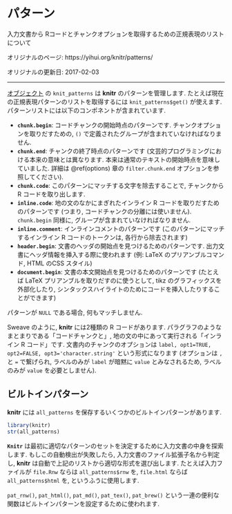 <!---
subtitle: A list of regular expressions to extract R code and chunk options from the
  input document
date: '2017-02-03'
slug: patterns
--->

# パターン {#patterns}

入力文書から Rコードとチャンクオプションを取得するための正規表現のリストについて

オリジナルのページ: https://yihui.org/knitr/patterns/

オリジナルの更新日: 2017-02-03

----

[オブジェクト](#objects) の `knit_patterns` は **knitr** のパターンを管理します. たとえば現在の正規表現パターンのリストを取得するには `knit_patterns$get()` が使えます. パターンリストには以下のコンポネントが含まれています.

- **`chunk.begin`**: コードチャンクの開始時点のパターンです. チャンクオプションを取りだすための, `()` で定義されたグループが含まれていなければなりません.
- **`chunk.end`**: チャンクの終了時点のパターンです (文芸的プログラミングにおける本来の意味とは異なります. 本来は通常のテキストの開始時点を意味していました. 詳細は \@ref(options) 章の `filter.chunk.end` オプションを参照してください).
- **`chunk.code`**: このパターンにマッチする文字を除去することで, チャンクから R コードを取り出します.
- **`inline.code`**: 地の文のなかにまぎれたインライン R コードを取りだすためのパターンです (つまり, コードチャンクの分離には使いません). `chunk.begin` 同様に, グループが含まれていなければなりません.
- **`inline.comment`**: インラインコメントのパターンです (このパターンにマッチするインライン R コードのトークンは, 各行から除去されます)
- **`header.begin`**: 文書のヘッダの開始点を見つけるためのパターンです. 出力文書にヘッダ情報を挿入する際に使われます (例: LaTeX のプリアンブルコマンド, HTML のCSS スタイル) 
- **`document.begin`**: 文書の本文開始点を見つけるためのパターンです (たとえば LaTeX プリアンブルを取りだすのに使うとして, tikz のグラフィックスを外部化したり, シンタックスハイライトのためにコードを挿入したりすることができます)

パターンが `NULL` である場合, 何もマッチしません.

Sweave のように, **knitr** には2種類の R コードがあります. パラグラフのようなまとまりである「コードチャンクと」, 地の文の中にあって実行される「インライン R コード」です. 文書内のチャンクのオプションは `label, opt1=TRUE, opt2=FALSE, opt3='character.string'` という形式になります (オプションは `,` と `=` で繋げられ, ラベルのみが `label` が暗黙に `value` とみなされるため, ラベルのみが `value` を必要としません).

## ビルトインパターン

**knitr** には `all_patterns` を保存するいくつかのビルトインパターンがあります.

```r
library(knitr)
str(all_patterns)
```

**`Knitr`** は最初に適切なパターンのセットを決定するために入力文書の中身を探索します. もしこの自動検出が失敗したら, 入力文書のファイル拡張子名から判定し, **knitr** は自動で上記のリストから適切な形式を選び出します. たとえば入力ファイルが `file.Rnw` ならは `all_patterns$rnw` を, `file.html` ならば `all_patterns$html` を, というふうに使用します.

`pat_rnw()`, `pat_html()`, `pat_md()`, `pat_tex()`, `pat_brew()` という一連の便利な関数はビルトインパターンを設定するために使われます.
